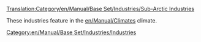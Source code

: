 [[Translation:Category/en/Manual/Base Set/Industries/Sub-Arctic Industries]]

These industries feature in the [[en/Manual/Climates]] climate.

[[Category:en/Manual/Base Set/Industries/Industries]]